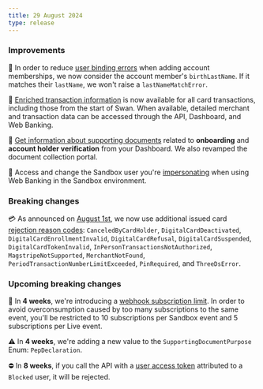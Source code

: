 ```yaml
---
title: 29 August 2024
type: release
---
```


### Improvements

👤 In order to reduce [user binding errors](/topics/accounts/memberships/#binding-errors) when adding account memberships, we now consider the account member's `birthLastName`. If it matches their `lastName`, we won't raise a `lastNameMatchError`.

🧭 [Enriched transaction information](/topics/payments/cards/#enriched) is now available for all card transactions, including those from the start of Swan. When available, detailed merchant and transaction data can be accessed through the API, Dashboard, and Web Banking.

📄 [Get information about supporting documents](/topics/accounts/documents/guide-get-info/#guide-onboarding) related to **onboarding** and **account holder verification** from your Dashboard. We also revamped the document collection portal.

👯 Access and change the Sandbox user you're [impersonating](/developers/using-api/authentication/guide-impersonate) when using Web Banking in the Sandbox environment.

### Breaking changes

💳 As announced on [August 1st](/changelog/1-august-2024), we now use additional issued card [rejection reason codes](https://api-reference.swan.io/enums/rejected-reason-code/): `CanceledByCardHolder`, `DigitalCardDeactivated`, `DigitalCardEnrollmentInvalid`, `DigitalCardRefusal`, `DigitalCardSuspended`, `DigitalCardTokenInvalid`, `InPersonTransactionsNotAuthorized`, `MagstripeNotSupported`, `MerchantNotFound`, `PeriodTransactionNumberLimitExceeded`, `PinRequired`, and `ThreeDsError`.

### Upcoming breaking changes

🔢 In **4 weeks**, we're introducing a [webhook subscription limit](/developers/using-api/webhooks#subscription-limits). In order to avoid overconsumption caused by too many subscriptions to the same event, you'll be restricted to 10 subscriptions per Sandbox event and 5 subscriptions per Live event.

⚠️ In **4 weeks**, we're adding a new value to the `SupportingDocumentPurpose` Enum: `PepDeclaration`.

⛔ In **8 weeks**, if you call the API with a [user access token](/developers/using-api/authentication/#tokens-user) attributed to a `Blocked` user, it will be rejected.